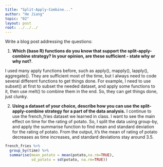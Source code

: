 ```yaml
---
title: "Split-Apply-Combine..."
author: "He Jiang"
topic: "02"
layout: post
root: ../../../
---
```



Write a blog post addressing the questions: 

1. **Which (base R) functions do you know that support the split-apply-combine strategy? In your opinion, are these sufficient - state why or why not?**. 

I used many apply functions before, such as apply(), mapply(), lapply(), aggregate(). They are sufficient most of the time, but I always need to code several different functions to get things done. For example, I need to use subset() at first to subset the needed dataset, and apply some functions to it, then use melt() to combine them in the end. So, they can get things done, just clunky. 


2. **Using a dataset of your choice, describe how you can use the split-apply-combine strategy for a part of the data analysis.**
I continue to use the french_fries dataset we learned in class. I want to see the main effect on time for the rating of potato. So, I split the data using group-by, and apply the summarise function to find mean and standard deviation for the rating of potato. From the output, it's the mean of rating of potato decreases as time increases, and standard deviations stay around 3.5. 

```r
french_fries %>%
  group_by(time) %>%
  summarise(mean_potato = mean(potato,na.rm=TRUE), 
            sd_potato = sd(potato, na.rm=TRUE))
```

